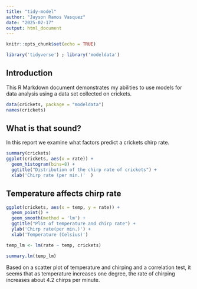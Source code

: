 ```yaml
---
title: "tidy-model"
author: "Jayson Ramos Vasquez"
date: "2025-02-17"
output: html_document
---
```


```r
knitr::opts_chunk$set(echo = TRUE)

library('tidyverse') ; library('modeldata')
```

## Introduction

This R Markdown document demonstrates my abilities to use models for data analysis using a data set collected on crickets.

```r
data(crickets, package = "modeldata")
names(crickets)
```

## What is that sound?

In this report we examine what factors predict a crickets chirp rate.

```r
summary(crickets)
ggplot(crickets, aes(x = rate)) + 
  geom_histogram(bins=8) + 
  ggtitle("Distribution of the chirp rate of crickets") + 
  xlab('Chirp rate (per min.)'  )
```

## Temperature affects chirp rate

```r
ggplot(crickets, aes(x = temp, y = rate)) +
  geom_point() +
  geom_smooth(method = 'lm') +
  ggtitle("Plot of temperature and chirp rate") +
  ylab('Chirp rate(per min.)') +
  xlab('Temperature (Celsius)')

temp_lm <- lm(rate ~ temp, crickets)

summary.lm(temp_lm)
```

Based on a scatter plot of temperature and chirping and a correlation test, it seems that as temperature increases one degree, the rate of chirping increases about 4.2 chirps per minute. 
